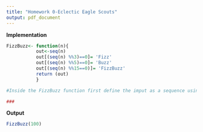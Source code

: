 ```yaml
---
title: "Homework 0-Eclectic Eagle Scouts"
output: pdf_document
---
```


**Implementation**

```r

FizzBuzz<- function(n){
           out<-seq(n)
           out[(seq(n) %%3)==0]= 'Fizz'
           out[(seq(n) %%5)==0]= 'Buzz'
           out[(seq(n) %%15==0)]= 'FizzBuzz'
           return (out)
           }

#Inside the FizzBuzz function first define the imput as a sequence using seq() command and store the sequence as "out". To print out each element inside the sequence "out" according to different conditions using subset([ ]). 

###


```

**Output**
```r
FizzBuzz(100)
```
